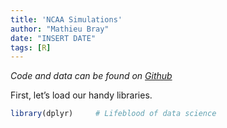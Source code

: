 ```yaml
---
title: 'NCAA Simulations'
author: "Mathieu Bray"
date: "INSERT DATE"
tags: [R]
---
```


*Code and data can be found on [Github]()*

First, let's load our handy libraries.

```r
library(dplyr)     # Lifeblood of data science
```

